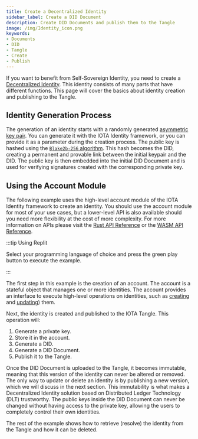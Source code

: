 ```yaml
---
title: Create a Decentralized Identity
sidebar_label: Create a DID Document
description: Create DID Documents and publish them to the Tangle
image: /img/Identity_icon.png
keywords:
- Documents
- DID
- Tangle
- Create
- Publish
---
```


If you want to benefit from Self-Sovereign Identity, you need to create a [Decentralized Identity](../concepts/decentralized_identifiers/overview.md). This identity consists of many parts that have different functions. This page will cover the basics about identity creation and publishing to the Tangle.

## Identity Generation Process

The generation of an identity starts with a randomly generated [asymmetric key pair](https://en.wikipedia.org/wiki/Public-key_cryptography). You can generate it with the IOTA Identity framework, or you can provide it as a parameter during the creation process. The public key is hashed using the [`Blake2b-256` algorithm](https://en.wikipedia.org/wiki/BLAKE_(hash_function)). This hash becomes the DID, creating a permanent and provable link between the initial keypair and the DID. The public key is then embedded into the initial DID Document and is used for verifying signatures created with the corresponding private key.

## Using the Account Module

The following example uses the high-level account module of the IOTA Identity framework to create an identity. You should use the account module for most of your use cases, but a lower-level API is also available should you need more flexibility at the cost of more complexity. For more information on APIs please visit the [Rust API Reference](../libraries/rust/getting_started.md#api-reference) or the [WASM API Reference](../libraries/wasm/api_reference.md).

:::tip Using Replit

Select your programming language of choice and press the green play button to execute the example.

:::

<CodeSnippet 
    nodeReplitLink="https://repl.it/@IOTAFoundation/create-did?lite=true"
    rustContent={createDidRustExample}
    nodeGithubLink = "https://github.com/iotaledger/identity.rs/blob/support/v0.6/bindings/wasm/examples-account/src/create_did.ts"
    rustGithubLink = "https://github.com/iotaledger/identity.rs/blob/support/v0.6/examples/account/create_did.rs"
/>

The first step in this example is the creation of an account. The account is a stateful object that manages one or more identities. The account provides an interface to execute high-level operations on identities, such as [creating](../concepts/decentralized_identifiers/create.mdx) and [updating](../concepts/decentralized_identifiers/update.mdx)) them.

Next, the identity is created and published to the IOTA Tangle. This operation will:

1. Generate a private key.
2. Store it in the account.
3. Generate a DID.
4. Generate a DID Document.
5. Publish it to the Tangle.

Once the DID Document is uploaded to the Tangle, it becomes immutable, meaning that this version of the identity can never be altered or removed. The only way to update or delete an identity is by publishing a new version, which we will discuss in the next section. This immutability is what makes a Decentralized Identity solution based on Distributed Ledger Technology (DLT) trustworthy. The public keys inside the DID Document can never be changed without having access to the private key, allowing the users to completely control their own identities.

The rest of the example shows how to retrieve (resolve) the identity from the Tangle and how it can be deleted.

